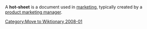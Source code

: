 [[Category:Move to Wiktionary 2008-01]]
A '''hot-sheet''' is a document used in [[marketing]], typically created by a [[product marketing manager]].

{{marketing-stub}}